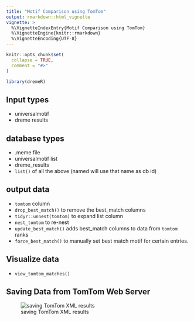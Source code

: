 ```yaml
---
title: "Motif Comparison using TomTom"
output: rmarkdown::html_vignette
vignette: >
  %\VignetteIndexEntry{Motif Comparison using TomTom}
  %\VignetteEngine{knitr::rmarkdown}
  %\VignetteEncoding{UTF-8}
---
```


```r
knitr::opts_chunk$set(
  collapse = TRUE,
  comment = "#>"
)
```

```r
library(dremeR)
```

## Input types
 - universalmotif
 - dreme results
 
## database types
 - .meme file
 - universalmotif list
 - dreme_results
 - `list()` of all the above (named will use that name as db id)

## output data
 - `tomtom` column
 - `drop_best_match()` to remove the best_match columns
 - `tidyr::unnest(tomtom)` to expand list column
 - `nest_tomtom` to re-nest
 - `update_best_match()` adds best_match columns to data from `tomtom` ranks
 - `force_best_match()` to manually set best match motif for certain entries.
 
## Visualize data
 - `view_tomtom_matches()`

## Saving Data from TomTom Web Server
![saving TomTom XML results](save_tomtom.png)
